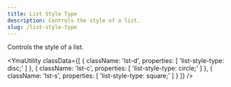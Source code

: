 ```yaml
---
title: List Style Type
description: Controls the style of a list.
slug: /list-style-type
---
```



Controls the style of a list.

<YmaUtility
  classData={[
    {
        className: 'lst-d',
        properties: [
            'list-style-type: disc;'
        ]
    },
    {
        className: 'lst-c',
        properties: [
            'list-style-type: circle;'
        ]
    },
    {
        className: 'lst-s',
        properties: [
            'list-style-type: square;'
        ]
    }
  ]}
/>